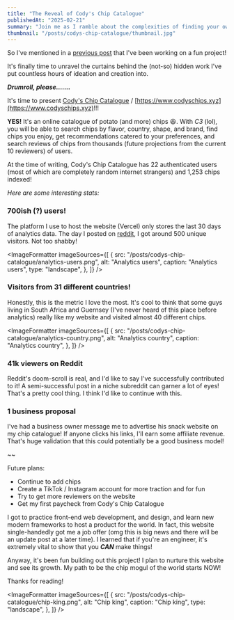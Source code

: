 ```yaml
---
title: "The Reveal of Cody's Chip Catalogue"
publishedAt: "2025-02-21"
summary: "Join me as I ramble about the complexities of finding your own community."
thumbnail: "/posts/codys-chip-catalogue/thumbnail.jpg"
---
```


<HeroImage
  src="/posts/codys-chip-catalogue/thumbnail.jpg"
  alt="Cody's Chip Catalogue Desktop Website"
  caption="Cody's Chip Catalogue Desktop Website"
/>

So I've mentioned in a [previous post](/blog/something-out-of-nothing) that I've been working on a fun project!

It's finally time to unravel the curtains behind the (not-so) hidden work I've put countless hours of ideation and creation into.

_**Drumroll, please…….**_

It's time to present [Cody's Chip Catalogue](https://www.codyschips.xyz) / [https://www.codyschips.xyz](https://www.codyschips.xyz)!!!

**YES!** It's an online catalogue of potato (and more) chips 😆. With _C3_ (lol), you will be able to search chips by flavor, country, shape, and brand, find chips you enjoy, get recommendations catered to your preferences, and search reviews of chips from thousands (future projections from the current 10 reviewers) of users.

At the time of writing, Cody's Chip Catalogue has 22 authenticated users (most of which are completely random internet strangers) and 1,253 chips indexed!

_Here are some interesting stats:_

### 700ish (?) users!

The platform I use to host the website (Vercel) only stores the last 30 days of analytics data. The day I posted on [reddit](https://www.reddit.com/r/chips/comments/1i32r4o/making_the_largest_potato_chip_database_please/), I got around 500 unique visitors. Not too shabby!

<ImageFormatter
  imageSources={[
    {
      src: "/posts/codys-chip-catalogue/analytics-users.png",
      alt: "Analytics users",
      caption: "Analytics users",
      type: "landscape",
    },
  ]}
/>


### Visitors from 31 different countries!

Honestly, this is the metric I love the most. It's cool to think that some guys living in South Africa and Guernsey (I've never heard of this place before analytics) really like my website and visited almost 40 different chips.

<ImageFormatter
  imageSources={[
    {
      src: "/posts/codys-chip-catalogue/analytics-country.png",
      alt: "Analytics country",
      caption: "Analytics country",
    },
  ]}
/>


### 41k viewers on Reddit

Reddit's doom-scroll is real, and I'd like to say I've successfully contributed to it! A semi-successful post in a niche subreddit can garner a lot of eyes! That's a pretty cool thing. I think I'd like to continue with this.

### 1 business proposal

I've had a business owner message me to advertise his snack website on my chip catalogue! If anyone clicks his links, I'll earn some affiliate revenue. That's huge validation that this could potentially be a good business model!

~~

Future plans:
- Continue to add chips
- Create a TikTok / Instagram account for more traction and for fun
- Try to get more reviewers on the website
- Get my first paycheck from Cody's Chip Catalogue

I got to practice front-end web development, and design, and learn new modern frameworks to host a product for the world. In fact, this website single-handedly got me a job offer (omg this is big news and there will be an update post at a later time). I learned that if you're an engineer, it's extremely vital to show that you **_CAN_** make things!

Anyway, it's been fun building out this project! I plan to nurture this website and see its growth. My path to be the chip mogul of the world starts NOW!

Thanks for reading!

<ImageFormatter
  imageSources={[
    {
      src: "/posts/codys-chip-catalogue/chip-king.png",
      alt: "Chip king",
      caption: "Chip king",
      type: "landscape",
    },
  ]}
/>
